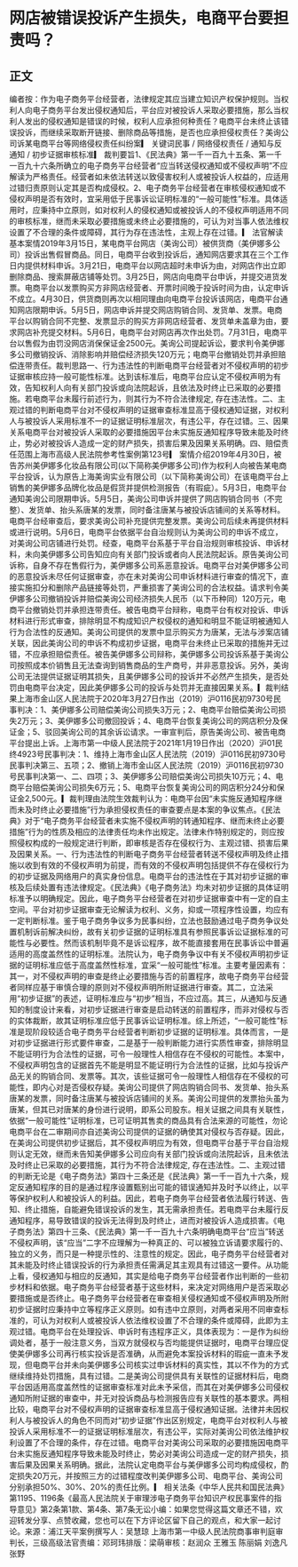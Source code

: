 # 网店被错误投诉产生损失，电商平台要担责吗？
## 正文
编者按：作为电子商务平台经营者，法律规定其应当建立知识产权保护规则。当权利人向电子商务平台发出侵权通知后，平台应对被投诉人采取必要措施，那么当权利人发出的侵权通知是错误的时候，权利人应承担何种责任？电商平台未终止该错误投诉，而继续采取断开链接、删除商品等措施，是否也应承担侵权责任？美询公司诉某电商平台等网络侵权责任纠纷案▎ 关键词民事 / 网络侵权责任 / 通知与反通知 / 初步证据审核标准▎ 裁判要旨1、《民法典》第一千一百九十五条、第一千一百九十六条所确立的电子商务平台经营者“应当转送侵权通知或不侵权声明”不应解读为严格责任。经营者如未依法转送以致侵害权利人或被投诉人权益的，应适用过错归责原则认定其是否构成侵权。2、电子商务平台经营者在审核侵权通知或不侵权声明是否有效时，宜采用低于民事诉讼证明标准的“一般可能性”标准。具体适用时，应秉持中立原则，如对权利人的侵权通知或被投诉人的不侵权声明适用不同的审核标准，继而未采取必要措施或未终止必要措施的，可认为对当事人依法维权设置了不合理的条件或障碍，其行为存在违法性，主观上存在过错。▎ 法官解读基本案情2019年3月15日，某电商平台网店（美询公司）被供货商（美伊娜多公司）投诉出售假冒商品。同日，电商平台收到投诉后，通知网店要求其在三个工作日内提供材料申诉。3月21日，电商平台以网店超时未申诉为由，对网店作出立即删除商品、搜索屏蔽店铺等处罚。3月25日，网店向电商平台申诉，并提交进货发票。电商平台以发票购买方非网店经营者、开票时间晚于投诉时间为由，认定申诉不成立。4月30日，供货商则再次以相同理由向电商平台投诉该网店，电商平台通知网店限期申诉。5月5日，网店申诉并提交网店购销合同、发货单、发票。电商平台以购销合同不完整、发票显示的购买方非网店经营者、发货单未盖章为由，要求网店补充提交材料。5月6日，电商平台对网店再次作出处罚。7月31日，电商平台以售假为由罚没网店消保保证金2500元。美询公司提起诉讼，要求判令美伊娜多公司撤销投诉、消除影响并赔偿经济损失120万元；电商平台撤销处罚并承担赔偿连带责任。裁判思路一、行为违法性的判断电商平台经营者对不侵权声明的初步证据审核应持一般可能性标准。达到该标准后，电商平台应认定不侵权声明为有效，告知权利人向有关部门投诉或向法院起诉，且依法及时终止已采取的必要措施。若电商平台未履行前述行为，则其行为不符合法律规定, 存在违法性。二、主观过错的判断电商平台对不侵权声明的证据审查标准显高于侵权通知证据，对权利人与被投诉人采用标准不一的证据证明标准层次，有违公平，存在过错。三、因果关系电商平台对被投诉人采取的必要措施因平台未实施反通知程序导致未能及时终止，势必对被投诉人造成一定的财产损失，损害后果及因果关系明确。四、赔偿责任范围上海市高级人民法院参考性案例第123号▎ 案情介绍2019年4月30日，被告苏州美伊娜多化妆品有限公司(以下简称美伊娜多公司)作为权利人向被告某电商平台投诉，认为原告上海美询实业有限公司（以下简称美询公司）在该电商平台上销售的美伊娜多品牌化妆品是假货并提供检测报告（有瑕疵）。5月3日，电商平台通知美询公司限期申诉。5月5日，美询公司申诉并提供了网店购销合同书（不完整）、发货单、抬头系唐某的发票，同时备注唐某与被投诉店铺间的关系等材料。电商平台经审查后，要求美询公司补充提供完整发票。美询公司后续未再提供材料或进行说明。5月6日，电商平台依据平台自治规则认为美询公司的申诉不成立，对美询公司店铺进行处罚。经查，电商平台系基于平台自治规则审核投诉、申诉材料，未向美伊娜多公司告知应向有关部门投诉或者向人民法院起诉。原告美询公司诉称，自身不存在售假行为，美伊娜多公司系恶意投诉。电商平台对美伊娜多公司的恶意投诉未尽任何证据审查，亦在未对美询公司申诉材料进行审查的情况下，直接实施扣分和删除产品链接等处罚，严重损害了美询公司的合法权益。请求判令美伊娜多公司撤销投诉并赔偿美询公司经济损失人民币（以下币种同）120万元，电商平台撤销处罚并承担连带责任。被告电商平台辩称，电商平台有权对投诉、申诉材料进行形式审查，排除明显不构成知识产权侵权的通知和明显不能证明被通知人行为合法性的反通知。美询公司提供的发票中显示购买方为唐某，无法与涉案店铺关联，因此美询公司的申诉不构成初步证据，电商平台未终止已采取的措施并无过错，不应承担赔偿责任。被告美伊娜多公司辩称，美伊娜多公司投诉系基于美询公司按照成本价销售且无法查询到销售商品的生产商号，并非恶意投诉。另外，美询公司无法提供证据证明其损失，且美伊娜多公司的投诉并不必然产生损失，是否处罚由电商平台决定，因此美伊娜多公司的投诉与处罚并无直接因果关系。▎裁判结果上海市金山区人民法院于2020年3月27日作出（2019）沪0116民初9730号民事判决：1、美伊娜多公司赔偿美询公司损失3万元；2、电商平台赔偿美询公司损失2万元；3、美伊娜多公司撤回投诉；4、电商平台恢复美询公司的网店积分及保证金；5、驳回美询公司的其余诉讼请求。一审宣判后，原告美询公司、被告电商平台提出上诉。上海市第一中级人民法院于2021年1月19日作出（2020）沪01民终4923号民事判决：1、维持上海市金山区人民法院（2019）沪0116民初9730号民事判决第三、五项；2、撤销上海市金山区人民法院（2019）沪0116民初9730号民事判决第一、二、四项；3、美伊娜多公司赔偿美询公司损失10万元；4、电商平台赔偿美询公司损失6万元；5、电商平台恢复美询公司的网店积分24分和保证金2,500元。▎裁判理由法院生效裁判认为：电商平台因“未实施反通知程序继而未及时终止必要措施”行为承担侵权责任的审查要点是本案的争议焦点。《民法典》对于“电子商务平台经营者未实施不侵权声明的转通知程序、继而未终止必要措施”行为的性质及相应的法律责任均未作出规定。法律未作特别规定的，则应按照侵权构成的一般规定进行判断，即审核是否存在侵权行为、主观过错、损害后果及因果关系。一、行为违法性的判断电子商务平台经营者转送不侵权声明及终止措施以收到有效的不侵权声明为前提，而有效的不侵权声明包括提供不存在侵权行为的初步证据及网络用户的真实身份信息。电商平台的违法性在于其对初步证据的审核及后续处置有违法律规定。《民法典》《电子商务法》均未对初步证据的具体证明标准予以明确规定。因此，电子商务平台经营者在对初步证据审查中有一定的自主空间。平台对初步证据审查无论解读为权利、义务，抑或一项程序性设置，均应有一定判断标准。鉴于电子商务争议多为民事纠纷，立法也鼓励通过电子商务争议处置机制诉前解决纠纷，故有关初步证据的证明标准具有参照民事诉讼证据标准的可能性与必要性。然而该机制毕竟不是诉讼程序，故不能直接套用在民事诉讼中普遍适用的高度盖然性的证明标准。法院认为，电子商务争议中有关不侵权声明初步证据的证明标准应低于高度盖然性标准，宜采“一般可能性”标准。主要考量因素有：其一，对不侵权声明的审查是终止必要措施与否的前置程序，故电子商务平台经营者同样应基于审慎合理的原则对不侵权声明所附证据进行审查。其二，立法采用“初步证据”的表述，证明标准应与“初步”相当，不应过高。其三，从通知与反通知的制度设计来看，对初步证据进行审查是启动转送的前置程序，而非对侵权与否的实体裁断，故其证明标准应低于民事诉讼证明标准。综上所述，“一般可能性”标准是现阶段较适合电子商务平台经营者判断初步证据的证明标准。具体而言，一是对初步证据进行形式要件审查，二是基于一般判断能力进行实质性审查，排除明显不能证明行为合法性的证据，可令一般理性人相信存在不侵权的可能性。本案中，不侵权声明包含的证据首先不能是明显不能证明行为合法性的证据，比如与投诉产品无关的购销合同、发票等。其次，该些证据可令一般理性人相信存在不侵权的可能性，即内心对是否侵权存疑。美询公司提供了网店购销合同书、发货单、抬头系唐某的发票，同时备注唐某与被投诉店铺间的关系。美询公司提供的发票抬头虽为唐某，但其已对唐某的身份进行说明，即系公司股东。相关证据之间具有关联性，依据“一般可能性”证明标准，已可证明其售卖的商品具有合法来源的可能性，勿论电商平台在二审期间亦自述美询公司提供的证据的确使其对侵权与否存疑。因此，在美询公司提供初步证据后，其不侵权声明应为有效，但电商平台基于平台自治规则认定无效，继而未告知美伊娜多公司应向有关部门投诉或向法院起诉，且未依法及时终止已采取的必要措施，其行为不符合法律规定, 存在违法性。二、主观过错的判断无论是《电子商务法》第四十三条还是《民法典》第一千一百九十六条，规定反通知程序的目的是通过程序设置甄别出可能的错误通知并及时予以终止，以平等保护权利人和被投诉人的利益。因此，若电子商务平台经营者依法履行转送、告知、终止措施，自能避免错误投诉的发生，其无需承担责任。若电商平台未履行反通知程序，易导致错误的投诉无法得到及时终止，进而对被投诉人造成损害。《电子商务法》第四十三条、《民法典》第一千一百九十六条明确电商平台“应当”转送不侵权声明，该“应当”二字不应理解为一种真正的、可以被独立诉请要求履行的、独立的义务，而只是一种提示性的、注意性的规定。因此，电子商务平台经营者对其未能及时终止错误投诉的行为承担责任需满足其主观具有过错这一要件。从功能上看，侵权通知与相应的反通知，其实是给电子商务平台经营者作出判断的一些初步材料和依据。电子商务平台经营者基于这些材料，来决定对网络用户是否采取必要措施或是否终止。电子商务平台经营者在审查相关侵权通知或不侵权声明及所附初步证据时应秉持中立等程序正义原则。如有违中立原则，对两者采用不同审查标准的，可认为对权利人或被投诉人依法维权设置了不合理的条件或障碍，此即为主观过错。电商平台在处理投诉、申诉时有违程序正义，具体表现为：一是作为纠纷调处者，基于一般注意义务，当双方就侵权与否均能提供证据时，电商平台理应促使美伊娜多公司再行核实投诉是否准确，从而避免本案投诉材料的瑕疵一直未予发现，但电商平台并未向美伊娜多公司核实过申诉材料的真实性，其以不作为的方式继续维持处罚措施，具有过错。二是美询公司提供具有关联性的证据材料后，电商平台因适用高度盖然性的证据审查标准对此未予采信，而其在对美伊娜多公司侵权通知所附证据的审查中，并无对投诉商品与检测报告应有关联性的基本要求。两相比较，电商平台对不侵权声明的证据审查标准显高于侵权通知证据。法律并未因权利人与被投诉人的角色不同而对“初步证据”作出区别规定，电商平台对权利人与被投诉人采用标准不一的证据证明标准层次，有违公平，实际对美询公司依法维护权利设置了不合理的条件，存在过错。电商平台对美询公司采取的必要措施因电商平台未实施反通知程序导致未能及时终止，势必对美询公司造成一定的财产损失，损害后果及因果关系明确。据此，法院认定电商平台与美伊娜多公司均构成侵权，酌定损失20万元，并按照三方的过错程度改判美伊娜多公司、电商平台、美询公司分别承担50%、30%、20%的责任比例。▎ 相关法条《中华人民共和国民法典》第1195、1196条《最高人民法院关于审理涉电子商务平台知识产权民事案件的指导意见》第2条第1款、第4条、第7条无讼小编：如果您觉得这篇文章还不错，欢迎转发分享、点赞收藏，您也可以在下方评论区留下自己的观点，和大家一起讨论。来源：浦江天平案例撰写人：吴慧琼 上海市第一中级人民法院商事审判庭审判长，三级高级法官责编：邓珂玮排版：梁萌审核：赵润众 王雅玉 陈丽娟 刘逸凡 张野
